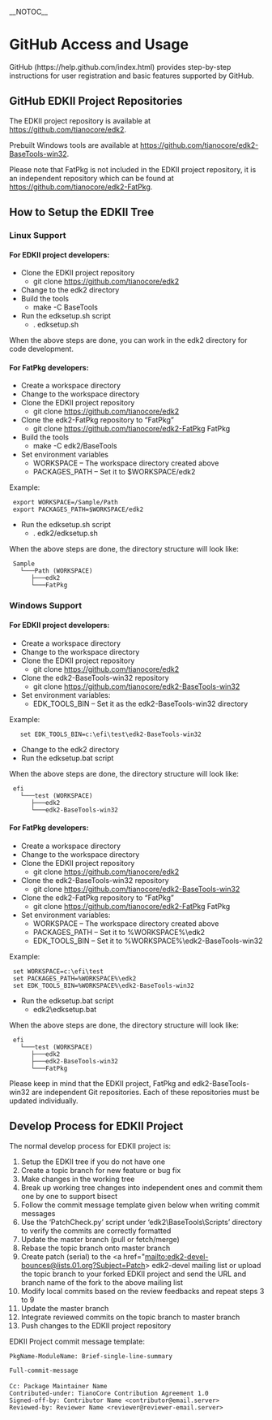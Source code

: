 __NOTOC__ 
=GitHub Access and Usage=
GitHub (https://help.github.com/index.html) provides step-by-step instructions for user registration and basic features supported by GitHub.

=='''GitHub EDKII Project Repositories'''==
The EDKII project repository is available at https://github.com/tianocore/edk2. 

Prebuilt Windows tools are available at https://github.com/tianocore/edk2-BaseTools-win32.

Please note that FatPkg is not included in the EDKII project repository, it is an independent repository which can be found at https://github.com/tianocore/edk2-FatPkg.

=='''How to Setup the EDKII Tree'''==
==='''Linux Support'''===
====For EDKII project developers:====
*	Clone the EDKII project repository
**	git clone https://github.com/tianocore/edk2
*	Change to the edk2 directory
*	Build the tools
**	make -C BaseTools
*	Run the edksetup.sh script
**	. edksetup.sh
When the above steps are done, you can work in the edk2 directory for code development.

====For FatPkg developers:====
*	Create a workspace directory
*	Change to the workspace directory
*	Clone the EDKII project repository
**	git clone https://github.com/tianocore/edk2
*	Clone the edk2-FatPkg repository to “FatPkg”
**	git clone https://github.com/tianocore/edk2-FatPkg FatPkg
*	Build the tools
**	make -C edk2/BaseTools
*	Set environment variables
**	WORKSPACE – The workspace directory created above
**	PACKAGES_PATH – Set it to $WORKSPACE/edk2
Example:
  export WORKSPACE=/Sample/Path
  export PACKAGES_PATH=$WORKSPACE/edk2
*	Run the edksetup.sh script
**	. edk2/edksetup.sh
When the above steps are done, the directory structure will look like:
  Sample
    └───Path (WORKSPACE)
       ├───edk2
       └───FatPkg
==='''Windows Support'''===
====For EDKII project developers:====
*	Create a workspace directory
*	Change to the workspace directory
*	Clone the EDKII project repository
**	git clone https://github.com/tianocore/edk2
*	Clone the edk2-BaseTools-win32 repository
**	git clone https://github.com/tianocore/edk2-BaseTools-win32
*	Set environment variables:
**	EDK_TOOLS_BIN – Set it as the edk2-BaseTools-win32 directory
Example:
    set EDK_TOOLS_BIN=c:\efi\test\edk2-BaseTools-win32

*	Change to the edk2 directory
*	Run the edksetup.bat script
When the above steps are done, the directory structure will look like:
  efi
    └───test (WORKSPACE)
       ├───edk2
       └───edk2-BaseTools-win32

====For FatPkg developers:====
*	Create a workspace directory
*	Change to the workspace directory
*	Clone the EDKII project repository
**	git clone https://github.com/tianocore/edk2
*	Clone the edk2-BaseTools-win32 repository
**	git clone https://github.com/tianocore/edk2-BaseTools-win32
*	Clone the edk2-FatPkg repository to “FatPkg”
**	git clone https://github.com/tianocore/edk2-FatPkg FatPkg 
*	Set environment variables:
**	WORKSPACE – The workspace directory created above
**	PACKAGES_PATH – Set it to %WORKSPACE%\edk2
**	EDK_TOOLS_BIN – Set it to %WORKSPACE%\edk2-BaseTools-win32
Example:
  set WORKSPACE=c:\efi\test
  set PACKAGES_PATH=%WORKSPACE%\edk2
  set EDK_TOOLS_BIN=%WORKSPACE%\edk2-BaseTools-win32
*	Run the edksetup.bat script
**	edk2\edksetup.bat
When the above steps are done, the directory structure will look like:
  efi
    └───test (WORKSPACE)
       ├───edk2
       ├───edk2-BaseTools-win32
       └───FatPkg

Please keep in mind that the EDKII project, FatPkg and edk2-BaseTools-win32 are independent Git repositories. Each of these repositories must be updated individually.

=='''Develop Process for EDKII Project'''==
The normal develop process for EDKII project is:
#	Setup the EDKII tree if you do not have one
#	Create a topic branch for new feature or bug fix
#	Make changes in the working tree
#	Break up working tree changes into independent ones and commit them one by one to support bisect
#	Follow the commit message template given below when writing commit messages
#	Use the ‘PatchCheck.py’ script under ‘edk2\BaseTools\Scripts’ directory to verify the commits are correctly formatted
#	Update the master branch (pull or fetch/merge)
#	Rebase the topic branch onto master branch
#	Create patch (serial) to the <a href="mailto:edk2-devel-bounces@lists.01.org?Subject=Patch> edk2-devel </a> mailing list or upload the topic branch to your forked EDKII project and send the URL and branch name of the fork to the above mailing list
#	Modify local commits based on the review feedbacks and repeat steps 3 to 9
#	Update the master branch
#	Integrate reviewed commits on the topic branch to master branch
#	Push changes to the EDKII project repository

EDKII Project commit message template:
 PkgName-ModuleName: Brief-single-line-summary

 Full-commit-message

 Cc: Package Maintainer Name <Package Maintainer Email Address>
 Contributed-under: TianoCore Contribution Agreement 1.0
 Signed-off-by: Contributor Name <contributor@email.server>
 Reviewed-by: Reviewer Name <reviewer@reviewer-email.server>
